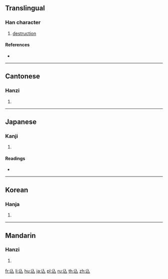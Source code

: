 {{character info/new}}
{{also|亡}}
==Translingual==

===Han character===
{{Han char|rn=11|rad=入|as=01|sn=3|four=|canj=OV,XOV|ids=⿺𠃊入}}

# [[destruction]]

====References====
* {{Han ref|kx=0125.340|dkj=01417|dj=0267.020|hdz=80008.120|uh=5166|ud=20838}}

----

==Cantonese==

===Hanzi===
{{yue-hanzi|jyut=[[mong4]]|y=mong4}}

# {{defn|lang=yue|sort=入01}}

----

==Japanese==

===Kanji===
{{ja-kanji|grade=|rs=入01}}

# {{defn|lang=ja|sort=入01}}

====Readings====
* {{ja-readings|on=[[ぼう]] (bō)|kun=[[ほろびる]] (horobiru), [[ない]] (nai)}}

----

==Korean==

===Hanja===
{{ko-hanja|hangeul=[[망]], [[무]]|rv=mang, mu|mr=mang, mu}}

# {{defn|lang=ko|sort=入01}}

----

==Mandarin==

===Hanzi===
{{cmn-hanzi|pin=[[wáng]] ([[wang2]])|wg=wang<sup>2</sup>}}

# {{defn|lang=cmn|sort=入01}}

[[fr:兦]]
[[li:兦]]
[[hu:兦]]
[[ja:兦]]
[[pl:兦]]
[[ru:兦]]
[[th:兦]]
[[zh:兦]]